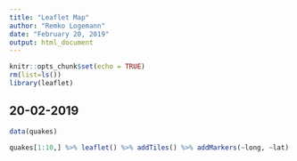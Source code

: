 ```yaml
---
title: "Leaflet Map"
author: "Remko Logemann"
date: "February 20, 2019"
output: html_document
---
```


```r
knitr::opts_chunk$set(echo = TRUE)
rm(list=ls())
library(leaflet)
```

## 20-02-2019
```r
data(quakes)

quakes[1:10,] %>% leaflet() %>% addTiles() %>% addMarkers(~long, ~lat)
```

